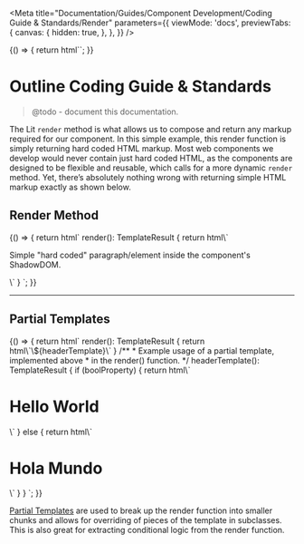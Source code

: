
<Meta
  title="Documentation/Guides/Component Development/Coding Guide & Standards/Render"
  parameters={{
    viewMode: 'docs',
    previewTabs: {
      canvas: {
        hidden: true,
      },
    },
  }}
/>

<Story name="Introduction">
  {() => {
    return html``;
  }}
</Story>

# Outline Coding Guide & Standards

> @todo - document this documentation.

The Lit `render` method is what allows us to compose and return any markup required for our component.
In this simple example, this render function is simply returning hard coded HTML markup. Most web components
we develop would never contain just hard coded HTML, as the components are designed to be flexible and reusable,
which calls for a more dynamic `render` method. Yet, there’s absolutely nothing wrong with returning simple HTML markup exactly as shown below.

## Render Method

<Story name="Render Method">
  {() => {
    return html`
      <nub-code-block language="jsx" class="mb-6">
render(): TemplateResult {
  return html\`
  <div>
    <p>Simple "hard coded" paragraph/element inside the component's ShadowDOM.</p>
  </div>
  \`
}</nub-code-block>
    `;
  }}
</Story>

<hr/>

## Partial Templates

<Story name="Partial Template">
  {() => {
    return html`
<nub-code-block language="jsx" class="mb-6">
render(): TemplateResult {
  return html\`\${headerTemplate}\`
}
/**
 * Example usage of a partial template, implemented above
 * in the render() function.
 */
headerTemplate(): TemplateResult {
  if (boolProperty) {
    return html\`
      <h1>Hello World</h1>
    \`
  } else {
    return html\`
      <h1>Hola Mundo</h1>
    \`
  }
}
</nub-code-block>`;
  }}
</Story>

[Partial Templates](https://lit.dev/docs/components/rendering/#composing-templates) are used to break up the render function into smaller chunks and allows for overriding of pieces of the template in subclasses. This is also great for extracting conditional logic from the render function.
